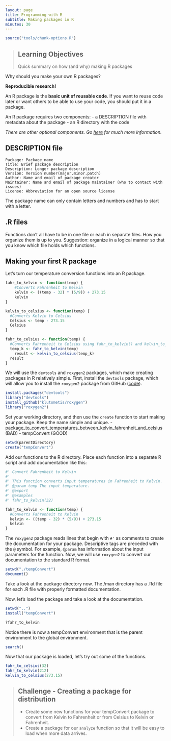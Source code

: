 ```yaml
---
layout: page
title: Programming with R
subtitle: Making packages in R
minutes: 30
---
```


```r
source("tools/chunk-options.R")
```

> ## Learning Objectives {.objectives}
>
> Quick summary on how (and why) making R packages

Why should you make your own R packages?

**Reproducible research!**

An R package is the **basic unit of reusable code**.
If you want to reuse code later or want others to be able to use your code, you should put it in a package.

An R package requires two components:
  - a DESCRIPTION file with metadata about the package
  - an R directory with the code

  *There are other optional components. Go [here](http://adv-r.had.co.nz/Package-basics.html) for much more information.*

DESCRIPTION file
----------------

    Package: Package name
    Title: Brief package description
    Description: Longer package description
    Version: Version number(major.minor.patch)
    Author: Name and email of package creator
    Maintainer: Name and email of package maintainer (who to contact with issues)
    License: Abbreviation for an open source license
    
The package name can only contain letters and numbers and has to start with a letter.

.R files
--------
Functions don't all have to be in one file or each in separate files.
How you organize them is up to you.
Suggestion: organize in a logical manner so that you know which file holds which functions.

Making your first R package
---------------------------

Let's turn our temperature conversion functions into an R package.

```r
fahr_to_kelvin <- function(temp) {
    #Converts Fahrenheit to Kelvin
    kelvin <- ((temp - 32) * (5/9)) + 273.15
    kelvin
}
```

```r
kelvin_to_celsius <- function(temp) {
  #Converts Kelvin to Celsius
  Celsius <- temp - 273.15
  Celsius
}
```

```r
fahr_to_celsius <- function(temp) {
  #Converts Fahrenheit to Celsius using fahr_to_kelvin() and kelvin_to_celsius()
  temp_k <- fahr_to_kelvin(temp)
	result <- kelvin_to_celsius(temp_k)
  result
}
```

We will use the `devtools` and `roxygen2` packages, which make creating packages in R relatively simple.
First, install the `devtools` package, which will allow you to install the `roxygen2` package from GitHub ([code][]).

[code]: https://github.com/klutometis/roxygen

```r
install.packages("devtools")
library("devtools")
install_github("klutometis/roxygen")
library("roxygen2")
```

Set your working directory, and then use the `create` function to start making your package.
Keep the name simple and unique.
  - package_to_convert_temperatures_between_kelvin_fahrenheit_and_celsius (BAD)
  - tempConvert (GOOD)

```r
setwd(parentDirectory)
create("tempConvert")
```

Add our functions to the R directory.
Place each function into a separate R script and add documentation like this:

```r
#' Convert Fahrenheit to Kelvin
#'
#' This function converts input temperatures in Fahrenheit to Kelvin.
#' @param temp The input temperature.
#' @export
#' @examples
#' fahr_to_kelvin(32)

fahr_to_kelvin <- function(temp) {
  #Converts Fahrenheit to Kelvin
  kelvin <- ((temp - 32) * (5/9)) + 273.15
  kelvin
}
```

The `roxygen2` package reads lines that begin with `#'` as comments to create the documentation for your package.
Descriptive tags are preceded with the `@` symbol. For example, `@param` has information about the input parameters for the function.
Now, we will use `roxygen2` to convert our documentation to the standard R format.

```r
setwd("./tempConvert")
document()
```

Take a look at the package directory now.
The /man directory has a .Rd file for each .R file with properly formatted documentation.

Now, let's load the package and take a look at the documentation.

```r
setwd("..")
install("tempConvert")

?fahr_to_kelvin
```

Notice there is now a tempConvert environment that is the parent environment to the global environment.

```r
search()
```

Now that our package is loaded, let's try out some of the functions.

```r
fahr_to_celsius(32)
fahr_to_kelvin(212)
kelvin_to_celsius(273.15)
```

> ## Challenge - Creating a package for distribution {.challenge}
> 
> - Create some new functions for your tempConvert package to convert from Kelvin to Fahrenheit or from Celsius to Kelvin or Fahrenheit.
> - Create a package for our `analyze` function so that it will be easy to load when more data arrives.
